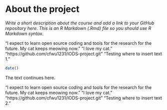 
# About the project

*Write a short description about the course and add a link to your GitHub repository here. This is an R Markdown (.Rmd) file so you should use R Markdown syntax.*

"I expect to learn open source coding and tools for the research for the future.
My cat keeps meowing now."
"I love my cat."
"https://github.com/cfwu1231/IODS-project.git"
"Testing where to insert text 1."

```r

date()

```
The text continues here.

"I expect to learn open source coding and tools for the research for the future.
My cat keeps meowing now."
"I love my cat."
"https://github.com/cfwu1231/IODS-project.git"
"Testing where to insert text 2."

